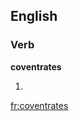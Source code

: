 
==English==

===Verb===
'''coventrates'''

# {{third-person singular of|[[coventrate]]}}

[[fr:coventrates]]